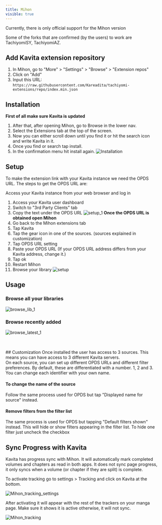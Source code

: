 ```yaml
---
title: Mihon
visible: true
---
```




<Callout type="warning" emoji="⚠️">
  Currently, there is only official support for the Mihon version
  
  Some of the forks that are confirmed (by the users) to work are TachiyomiSY, TachiyomiAZ.
</Callout>

## Add Kavita extension repository

1. In Mihon, go to "More" > "Settings" > "Browse" > "Extension repos"
2. Click on "Add"
3. Input this URL: `https://raw.githubusercontent.com/Kareadita/tachiyomi-extensions/repo/index.min.json`

## Installation

**First of all make sure Kavita is updated**

1. After that, after opening Mihon, go to Browse in the lower nav.
2. Select the Extensions tab at the top of the screen.
3. Now you can either scroll down until you find it or hit the search icon and write Kavita in it.
4. Once you find or search tap install.
5. In the confirmation menu hit install again.
![Installation](../../../public/guides/3rdparty/Installation.png "Installation")

## Setup

To make the extension link with your Kavita instance we need the OPDS URL.
The steps to get the OPDS URL are:

Access your Kavita instance from your web browser and log in
1. Access your Kavita user dashboard
2. Switch to "3rd Party Clients" tab
3. Copy the text under the OPDS URL
![setup_1](../../../public/guides/3rdparty/setup_1.png)
**Once the  OPDS URL is obtained open Mihon**
4. Go back to the Mihon extensions tab
5. Tap Kavita
6. Tap the gear icon in one of the sources. (sources explained in customization)
7. Tap OPDS URL setting
8. Paste your OPDS URL (If your OPDS URL address differs from your Kavita address, change it.)
9. Tap ok
10. Restart Mihon
11. Browse your library 
![setup](../../../public/guides/3rdparty/setup.png "setup")

## Usage
### Browse all your libraries
![browse_lib_1](../../../public/guides/3rdparty/browse_lib_1.png)
### Browse recently added
![browse_latest_1](../../../public/guides/3rdparty/browse_latest_1.png)

<br/>
<br/>
## Customization
Once installed the user has access to 3 sources. This means you can have access to 3 different Kavita servers.<br/>
On each source, you can set up different OPDS URLs and different filter preferences. By default, these are differentiated with a number. 1, 2 and 3. You can change each identifier with your own name.<br/>

#### To change the name of the source

Follow the same process used for OPDS but tap "Displayed name for source" instead.

#### Remove filters from the filter list
The same process is used for OPDS but tapping "Default filters shown" instead. This will hide or show filters appearing in the filter list.  To hide one filter just uncheck the checkbox

## Sync Progress with Kavita
Kavita has progress sync with Mihon. It will automatically mark completed volumes and chapters as read in both apps. It does not sync page progress, it only syncs when a volume (or chapter if they are split) is complete.

To activate tracking go to settings > Tracking and click on Kavita at the bottom.

![Mihon_tracking_settings](https://github.com/Kareadita/Wiki/assets/2068470/977e0426-a55a-48b4-940f-067c1ebdd707)

After activating it will appear with the rest of the trackers on your manga page. Make sure it shows it is active otherwise, it will not sync.

![Mihon_tracking](https://github.com/Kareadita/Wiki/assets/2068470/d52cdd42-18dd-4197-a598-c0ff4eeacff8)
